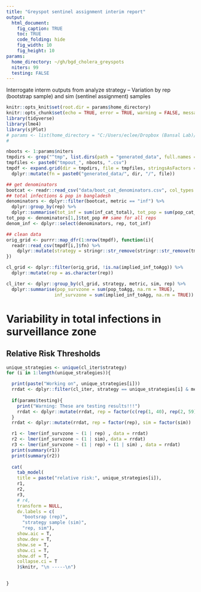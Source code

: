 ```yaml
---
title: "Greyspot sentinel assignment interim report"
output:
  html_document:
    fig_caption: TRUE
    toc: TRUE
    code_folding: hide
    fig_width: 10
    fig_height: 10
params:
  home_directory: ~/gh/bgd_cholera_greyspots
  niters: 99
  testing: FALSE
---
```

Interrogate interm outputs from analyze strategy -- 
Variation by rep (bootstrap sample) and sim (sentinel assignment) samples

```r

knitr::opts_knit$set(root.dir = params$home_directory)
knitr::opts_chunk$set(echo = TRUE, error = TRUE, warning = FALSE, message = FALSE)
library(tidyverse)
library(lme4)
library(sjPlot)
# params <- list(home_directory = "C:/Users/eclee/Dropbox (Bansal Lab)/IDDynamicsJHU/gh/bgd_cholera_greyspots", niters=99, testing=TRUE)
# 

```

```r

nboots <- 1:params$niters
tmpdirs <- grep("^tmp", list.dirs(path = "generated_data", full.names = FALSE), value=TRUE)
tmpfiles <- paste0("tmpout_", nboots, ".csv")
tmpdf <- expand.grid(dir = tmpdirs, file = tmpfiles, stringsAsFactors = FALSE) %>%
  dplyr::mutate(fn = paste0("generated_data/", dir, "/", file))

## get denominators
bootcat <- readr::read_csv("data/boot_cat_denominators.csv", col_types = "cccdd")
## total infections & pop in bangladesh
denominators <- dplyr::filter(bootcat, metric == "inf") %>%
  dplyr::group_by(rep) %>%
  dplyr::summarise(tot_inf = sum(inf_cat_total), tot_pop = sum(pop_cat_total))
tot_pop <- denominators[1,]$tot_pop ## same for all reps
denom_inf <- dplyr::select(denominators, rep, tot_inf)

```

```r
## clean data
orig_grid <- purrr::map_dfr(1:nrow(tmpdf), function(i){ 
  readr::read_csv(tmpdf[i,]$fn) %>%
    dplyr::mutate(strategy = stringr::str_remove(stringr::str_remove(tmpdf[i,]$dir, "^tmp_"), "_buff10-20-30_seed544400_nsims20"))
})

cl_grid <- dplyr::filter(orig_grid, !is.na(implied_inf_toAgg)) %>%
  dplyr::mutate(rep = as.character(rep))

cl_iter <- dplyr::group_by(cl_grid, strategy, metric, sim, rep) %>%
  dplyr::summarise(pop_survzone = sum(pop_toAgg, na.rm = TRUE),
                  inf_survzone = sum(implied_inf_toAgg, na.rm = TRUE)) 
```

# Variability in total infections in surveillance zone
## Relative Risk Thresholds

```r

unique_strategies <- unique(cl_iter$strategy)
for (i in 1:length(unique_strategies)){

  print(paste("Working on", unique_strategies[i]))
  rrdat <- dplyr::filter(cl_iter, strategy == unique_strategies[i] & metric == "rr") 
  
  if(params$testing){
    print("Warning: These are testing results!!!")
    rrdat <- dplyr::mutate(rrdat, rep = factor(c(rep(1, 40), rep(2, 59))), sim = factor(c(rep(1, 20), rep(2, 9), rep(3, 70))))
  }
  rrdat <- dplyr::mutate(rrdat, rep = factor(rep), sim = factor(sim))

  r1 <- lmer(inf_survzone ~ (1 | rep) , data = rrdat)
  r2 <- lmer(inf_survzone ~ (1 | sim), data = rrdat)
  r3 <- lmer(inf_survzone ~ (1 | rep) + (1 | sim) , data = rrdat)
  print(summary(r1))
  print(summary(r2))
  
  cat(
    tab_model(
    title = paste("relative risk:", unique_strategies[i]),
    r1,
    r2,
    r3,
    # r4,
    transform = NULL,
    dv.labels = c(
      "bootsrap (rep)",
      "strategy sample (sim)",
      "rep, sim"),
    show.aic = T,
    show.dev = T,
    show.se = T,
    show.ci = T,
    show.df = T,
    collapse.ci = T
    )$knitr, "\n -----\n")
  

}


```